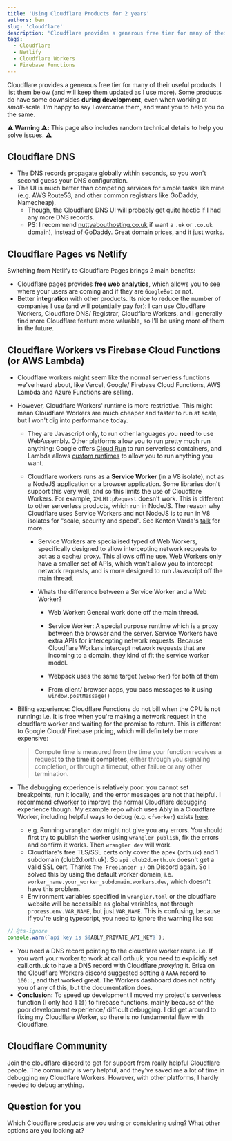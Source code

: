 ```yaml
---
title: 'Using Cloudflare Products for 2 years'
authors: ben
slug: 'cloudflare'
description: 'Cloudflare provides a generous free tier for many of their useful products, but there are some downsides even when working at small-scale.'
tags:
  - Cloudflare
  - Netlify
  - Cloudflare Workers
  - Firebase Functions
---
```


Cloudflare provides a generous free tier for many of their useful products. I list them below (and will keep them updated as I use more). Some products do have some downsides **during development**, even when working at _small_-scale. I'm happy to say I overcame them, and want you to help you do the same.

**⚠️ Warning ⚠️:** This page also includes random technical details to help you solve issues. ⚠️

<!--truncate-->

## Cloudflare DNS

- The DNS records propagate globally within seconds, so you won't second guess your DNS configuration.
- The UI is much better than competing services for simple tasks like mine (e.g. AWS Route53, and other common registrars like GoDaddy, Namecheap).
  - Though, the Cloudflare DNS UI will probably get quite hectic if I had any more DNS records.
  - PS: I recommend [nuttyabouthosting.co.uk](https://nuttyabouthosting.co.uk) if want a `.uk` or `.co.uk` domain), instead of GoDaddy. Great domain prices, and it just works.

## Cloudflare Pages vs Netlify

Switching from Netlify to Cloudflare Pages brings 2 main benefits:

- Cloudflare pages provides **free web analytics**, which allows you to see where your users are coming and if they are `GoogleBot` or not.
- Better **integration** with other products. Its nice to reduce the number of companies I use (and will potentially pay for): I can use Cloudflare Workers, Cloudflare DNS/ Registrar, Cloudflare Workers, and I generally find more Cloudflare feature more valuable, so I'll be using more of them in the future.

## Cloudflare Workers vs Firebase Cloud Functions (or AWS Lambda)

- Cloudflare workers might seem like the normal serverless functions we've heard about, like Vercel, Google/ Firebase Cloud Functions, AWS Lambda and Azure Functions are selling.

- However, Cloudflare Workers' runtime is more restrictive. This might mean Cloudflare Workers are much cheaper and faster to run at scale, but I won't dig into performance today.

  - They are Javascript only, to run other languages you **need** to use WebAssembly. Other platforms allow you to run pretty much run anything: Google offers [Cloud Run](https://cloud.google.com/run/) to run serverless containers, and Lambda allows [custom runtimes](https://docs.aws.amazon.com/lambda/latest/dg/runtimes-custom.html) to allow you to run anything you want.

  - Cloudflare workers runs as a **Service Worker** (in a V8 isolate), not as a NodeJS application or a browser application. Some libraries don't support this very well, and so this limits the use of Cloudflare Workers. For example, `XMLHttpRequest` doesn't work. This is different to other serverless products, which run in NodeJS. The reason why Cloudflare uses Service Workers and not NodeJS is to run in V8 isolates for "scale, security and speed". See Kenton Varda's [talk](https://www.youtube.com/watch?v=HK04UxENH10) for more.

    - Service Workers are specialised typed of Web Workers, specifically designed to allow intercepting network requests to act as a cache/ proxy. This allows offline use. Web Workers only have a smaller set of APIs, which won't allow you to intercept network requests, and is more designed to run Javascript off the main thread.

    - Whats the difference between a Service Worker and a Web Worker?

      - Web Worker: General work done off the main thread.

      - Service Worker: A special purpose runtime which is a proxy between the browser and the server. Service Workers have extra APIs for intercepting network requests. Because Cloudflare Workers intercept network requests that are incoming to a domain, they kind of fit the service worker model.

      - Webpack uses the same target (`webworker`) for both of them

      - From client/ browser apps, you pass messages to it using `window.postMessage()`

- Billing experience: Cloudflare Functions do not bill when the CPU is not running: i.e. It is free when you're making a network request in the cloudflare worker and waiting for the promise to return. This is different to Google Cloud/ Firebase pricing, which will definitely be more expensive:

  > Compute time is measured from the time your function receives a request **to the time it completes**, either through you signaling completion, or through a timeout, other failure or any other termination.

- The debugging experience is relatively poor: you cannot set breakpoints, run it locally, and the error messages are not that helpful. I recommend [cfworker](https://github.com/cfworker/cfworker) to improve the normal Cloudflare debugging experience though. My example repo which uses Ably in a Cloudflare Worker, including helpful ways to debug (e.g. `cfworker`) exists [here](https://github.com/ben-xD/ably-cloudflare-workers).

  - e.g. Running `wrangler dev` might not give you any errors. You should first try to publish the worker using `wrangler publish`, fix the errors and confirm it works. Then `wrangler dev` will work.
  - Cloudflare's free TLS/SSL certs only cover the apex (orth.uk) and 1 subdomain (club2d.orth.uk). So `api.club2d.orth.uk` doesn't get a valid SSL cert. Thanks `The Freelancer ;)` on Discord again. So I solved this by using the default worker domain, i.e. `worker_name.your_worker_subdomain.workers.dev`, which doesn't have this problem.
  - Environment variables specified in `wrangler.toml` or the cloudflare website will be accessible as global variables, not through `process.env.VAR_NAME`, but just `VAR_NAME`. This is confusing, because if you're using typescript, you need to ignore the warning like so:

```js
// @ts-ignore
console.warn(`api key is ${ABLY_PRIVATE_API_KEY}`);
```

- You need a DNS record pointing to the cloudflare worker route. i.e. If you want your worker to work at call.orth.uk, you need to explicitly set call.orth.uk to have a DNS record with Cloudflare _proxying_ it. Erisa on the Cloudflare Workers discord suggested setting a `AAAA` record to `100::`, and that worked great. The Workers dashboard does not notify you of any of this, but the documentation does.
- **Conclusion:** To speed up development I moved my project's serverless function (I only had 1 😅) to firebase functions, mainly because of the poor development experience/ difficult debugging. I did get around to fixing my Cloudflare Worker, so there is no fundamental flaw with Cloudflare.

## Cloudflare Community

Join the cloudflare discord to get for support from really helpful Cloudflare people. The community is very helpful, and they've saved me a lot of time in debugging my Cloudflare Workers. However, with other platforms, I hardly needed to debug anything.

## Question for you

Which Cloudflare products are you using or considering using? What other options are you looking at?
